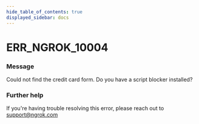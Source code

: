 ```yaml
---
hide_table_of_contents: true
displayed_sidebar: docs
---
```



# ERR_NGROK_10004

### Message

Could not find the credit card form. Do you have a script blocker installed?

<ErrorDetails error="err_ngrok_10004" />

### Further help

If you're having trouble resolving this error, please reach out to [support@ngrok.com](mailto:support@ngrok.com?subject=Help%20with%20ERR_NGROK_10004)

